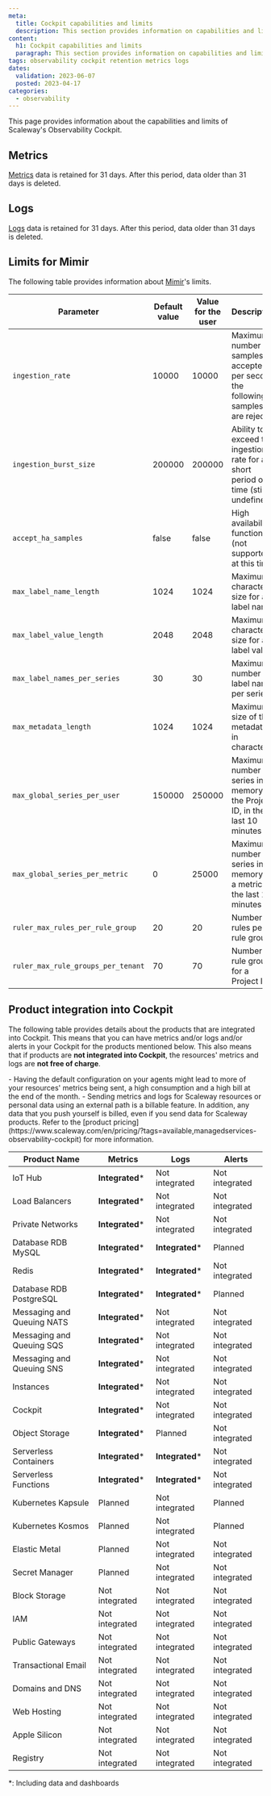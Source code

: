 ```yaml
---
meta:
  title: Cockpit capabilities and limits
  description: This section provides information on capabilities and limits regarding the Observability Cockpit
content:
  h1: Cockpit capabilities and limits
  paragraph: This section provides information on capabilities and limits regarding the Observability Cockpit
tags: observability cockpit retention metrics logs
dates:
  validation: 2023-06-07
  posted: 2023-04-17
categories:
  - observability
---
```


This page provides information about the capabilities and limits of Scaleway's Observability Cockpit.

## Metrics

[Metrics](/observability/cockpit/concepts/#metric) data is retained for 31 days. After this period, data older than 31 days is deleted.

## Logs

[Logs](/observability/cockpit/concepts/#logs) data is retained for 31 days. After this period, data older than 31 days is deleted.

## Limits for Mimir

The following table provides information about [Mimir](/observability/cockpit/concepts/#mimir)'s limits.

| Parameter                          | Default value | Value for the user | Description                                                                       |
|------------------------------------|---------------|--------------------|-----------------------------------------------------------------------------------|
| `ingestion_rate`                   | 10000         | 10000              | Maximum number of samples accepted per second, the following samples are rejected |
| `ingestion_burst_size`             | 200000        | 200000             | Ability to exceed the ingestion rate for a short period of time (still undefined) |
| `accept_ha_samples`                | false         | false              | High availability function (not supported at this time)                           |
| `max_label_name_length`            | 1024          | 1024               | Maximum character size for a label name                                           |
| `max_label_value_length`           | 2048          | 2048               | Maximum character size for a label value                                          |
| `max_label_names_per_series`       | 30            | 30                 | Maximum number of label names per series                                          |
| `max_metadata_length`              | 1024          | 1024               | Maximum size of the metadata, in characters                                       |
| `max_global_series_per_user`       | 150000        | 250000             | Maximum number of series in memory on the Project ID, in the last 10 minutes      |
| `max_global_series_per_metric`     | 0             | 25000              | Maximum number of series in memory for a metric, in the last 10 minutes           |
| `ruler_max_rules_per_rule_group`   | 20            | 20                 | Number of rules per rule group                                                    |
| `ruler_max_rule_groups_per_tenant` | 70            | 70                 | Number of rule groups for a Project ID                                            |

## Product integration into Cockpit

The following table provides details about the products that are integrated into Cockpit. This means that you can have metrics and/or logs and/or alerts in your Cockpit for the products mentioned below.
This also means that if products are **not integrated into Cockpit**, the resources' metrics and logs are **not free of charge**.

<Message type="important">
 - Having the default configuration on your agents might lead to more of your resources' metrics being sent, a high consumption and a high bill at the end of the month.
 - Sending metrics and logs for Scaleway resources or personal data using an external path is a billable feature. In addition, any data that you push yourself is billed, even if you send data for Scaleway products. Refer to the [product pricing](https://www.scaleway.com/en/pricing/?tags=available,managedservices-observability-cockpit) for more information.
</Message>

| **Product Name**           | **Metrics**     | **Logs**        | **Alerts**     |
|----------------------------|-----------------|-----------------|----------------|
| IoT Hub                    | **Integrated*** | Not integrated  | Not integrated |
| Load Balancers             | **Integrated*** | Not integrated  | Not integrated |
| Private Networks           | **Integrated*** | Not integrated  | Not integrated |
| Database RDB MySQL         | **Integrated*** | **Integrated*** | Planned        |
| Redis                      | **Integrated*** | **Integrated*** | Not integrated |
| Database RDB PostgreSQL    | **Integrated*** | **Integrated*** | Planned        |
| Messaging and Queuing NATS | **Integrated*** | Not integrated  | Not integrated |
| Messaging and Queuing SQS  | **Integrated*** | Not integrated  | Not integrated |
| Messaging and Queuing SNS  | **Integrated*** | Not integrated  | Not integrated |
| Instances                  | **Integrated*** | Not integrated  | Not integrated |
| Cockpit                    | **Integrated*** | Not integrated  | Not integrated |
| Object Storage             | **Integrated*** | Planned         | Not integrated |
| Serverless Containers      | **Integrated*** | **Integrated*** | Not integrated |
| Serverless Functions       | **Integrated*** | **Integrated*** | Not integrated |
| Kubernetes Kapsule         | Planned         | Not integrated  | Planned        |
| Kubernetes Kosmos          | Planned         | Not integrated  | Planned        |
| Elastic Metal              | Planned         | Not integrated  | Not integrated |
| Secret Manager             | Planned         | Not integrated  | Not integrated |
| Block Storage              | Not integrated  | Not integrated  | Not integrated |
| IAM                        | Not integrated  | Not integrated  | Not integrated |
| Public Gateways            | Not integrated  | Not integrated  | Not integrated |
| Transactional Email        | Not integrated  | Not integrated  | Not integrated |
| Domains and DNS            | Not integrated  | Not integrated  | Not integrated |
| Web Hosting                | Not integrated  | Not integrated  | Not integrated |
| Apple Silicon              | Not integrated  | Not integrated  | Not integrated |
| Registry                   | Not integrated  | Not integrated  | Not integrated |

*: Including data and dashboards